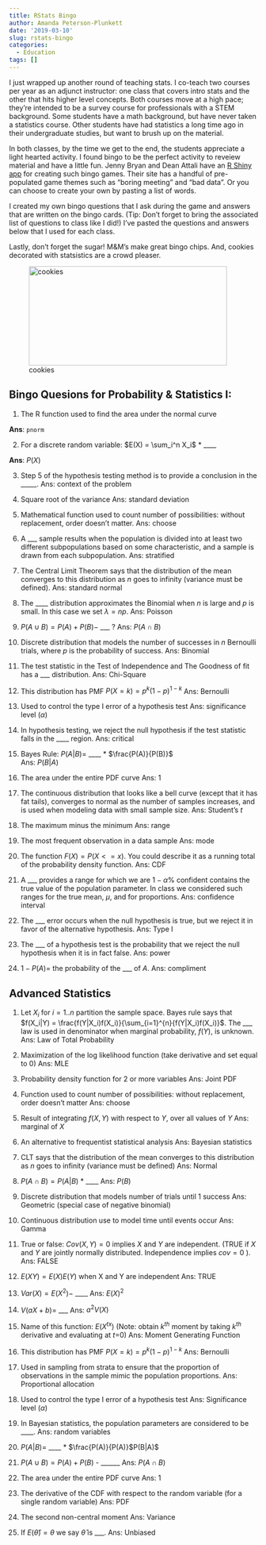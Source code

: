 ```yaml
---
title: RStats Bingo
author: Amanda Peterson-Plunkett
date: '2019-03-10'
slug: rstats-bingo
categories:
  - Education
tags: []
---
```


I just wrapped up another round of teaching stats. I co-teach two courses per year as an adjunct instructor: one class that covers intro stats and the other that hits higher level concepts. Both courses move at a high pace; they're intended to be a survey course for professionals with a STEM background. Some students have a math background, but have never taken a statistics course. Other students have had statistics a long time ago in their undergraduate studies, but want to brush up on the material. 

In both classes, by the time we get to the end, the students appreciate a light hearted activity. I found bingo to be the perfect activity to reveiew material and have a little fun. Jenny Bryan and Dean Attali have an [R Shiny app](https://daattali.com/shiny/bingo/) for creating such bingo games. Their site has a handful of pre-populated game themes such as "boring meeting" and "bad data". Or you can choose to create your own by pasting a list of words. 

I created my own bingo questions that I ask during the game and answers that are written on the bingo cards. (Tip: Don't forget to bring the associated list of questions to class like I did!) I've pasted the questions and answers below that I used for each class. 

Lastly, don't forget the sugar! M&M's make great bingo chips. And, cookies decorated with statsistics are a crowd pleaser.

![cookies](/post/2019-03-10-rstats-bingo_files/20190309_094937.jpg){width=400px height=200px}

## Bingo Quesions for Probability & Statistics I:

1. The R function used to find the area under the normal curve

**Ans**: `pnorm`

2. For a discrete random variable: $E(X) = \sum_i^n X_i$ * ____

**Ans**: $P(X)$

3. Step 5 of the hypothesis testing method is to provide a conclusion in the _____.
Ans: context of the problem

4. Square root of the variance
Ans: standard deviation

5. Mathematical function used to count number of possibilities: without replacement, order doesn't matter.
Ans: choose

6. A ___ sample results when the population is divided into at least two different subpopulations based on some characteristic, and a sample is drawn from each subpopulation.
Ans: stratified

7. The Central Limit Theorem says that the distribution of the mean converges to this distribution as $n$ goes to infinity (variance must be defined).
Ans: standard normal

8. The ____ distribution approximates the Binomial when $n$ is large and $p$ is small. In this case we set $\lambda=np$.
Ans: Poisson

9. $P(A \cup B) = P(A) + P(B) -$ ___ ?
Ans: $P(A \cap B)$

10. Discrete distribution that models the number of successes in $n$ Bernoulli trials, where $p$ is the probability of success.
Ans: Binomial

11. The test statistic in the Test of Independence and The Goodness of fit has a ___ distribution.
Ans: Chi-Square

12. This distribution has PMF $P(X=k) = p^k(1-p)^{1-k}$ 
Ans: Bernoulli

13. Used to control the type I error of a hypothesis test
Ans: significance level ($\alpha$)

14. In hypothesis testing, we reject the null hypothesis if the test statistic falls in the ____ region.
Ans: critical

15. Bayes Rule: $P(A|B) =$ ____ * $\frac{P(A)}{P(B)}$   
Ans: $P(B|A)$ 

16. The area under the entire PDF curve 
Ans: 1

17. The continuous distribution that looks like a bell curve (except that it has fat tails), converges to normal as the number of samples increases, and is used when modeling data with small sample size.
Ans: Student's $t$

18. The maximum minus the minimum 
Ans: range

19. The most frequent observation in a data sample
Ans: mode

20. The function $F(X) = P(X <= x)$. You could describe it as a running total of the probability density function.
Ans: CDF 

21. A ___ provides a range for which we are $1-\alpha$% confident contains the true value of the population parameter. In class we considered such ranges for the true mean, $\mu$, and for proportions. 
Ans: confidence interval

22. The ___ error occurs when the null hypothesis is true, but we reject it in favor of the alternative hypothesis. 
Ans: Type I

23. The ___ of a hypothesis test is the probability that we reject the null hypothesis when it is in fact false.
Ans: power

24. $1 - P(A) =$ the probability of the ___ of $A$.
Ans: compliment


## Advanced Statistics

1. Let $X_i$ for $i=1..n$ partition the sample space. Bayes rule says that $f(X_i|Y) = \frac{f(Y|X_i)f(X_i)}{\sum_{i=1}^{n}{f(Y|X_i)f(X_i)}$. The ___ law is used in denominator when marginal probability, $f(Y)$, is unknown. 
Ans: Law of Total Probability

2. Maximization of the log likelihood function (take derivative and set equal to 0)
Ans: MLE

3. Probability density function for 2 or more variables
Ans: Joint PDF

4. Function used to count number of possibilities: without replacement, order doesn't matter
Ans: choose

5. Result of integrating $f(X,Y)$ with respect to $Y$, over all values of $Y$ 
Ans: marginal of $X$

6. An alternative to frequentist statistical analysis
Ans: Bayesian statistics

7. CLT says that the distribution of the mean converges to this distribution as $n$ goes to infinity (variance must be defined)
Ans: Normal

8. $P(A \cap B) = P(A | B)$ * ____
Ans: $P(B)$

9. Discrete distribution that models number of trials until 1 success
Ans: Geometric (special case of negative binomial)

10. Continuous distribution use to model time until events occur
Ans: Gamma

11. True or false: $Cov(X,Y)=0$ implies $X$ and $Y$ are independent. (TRUE if $X$ and $Y$ are jointly normally distributed. Independence implies $cov=0$ ).
Ans: FALSE 

12. $E(XY) = E(X)E(Y)$ when X and Y are independent
Ans: TRUE

13. $Var(X) = E(X^2) -$ ____
Ans: $E(X)^2$

14. $V(aX+b) =$ ___
Ans: $a^2V(X)$

15. Name of this function: $E(X^{tx})$ (Note: obtain $k^{th}$ moment by taking $k^{th}$ derivative and evaluating at $t$=0)
Ans: Moment Generating Function 

16. This distribution has PMF $P(X=k)= p^k(1-p)^{1-k}$ 
Ans: Bernoulli

17. Used in sampling from strata to ensure that the proportion of observations in the sample mimic the population proportions.
Ans: Proportional allocation

18. Used to control the type I error of a hypothesis test
Ans: Significance level ($\alpha$)

19. In Bayesian statistics, the population parameters are considered to be ____.
Ans: random variables

20. $P(A | B) =$ ____ * $\frac{P(A)}{P(A)}
$P(B|A)$ 

21.  $P(A \cup B) = P(A) + P(B)$ - ______
Ans: $P(A \cap B)$

22. The area under the entire PDF curve
Ans: 1

23. The derivative of the CDF with respect to the random variable (for a single random variable)
Ans: PDF

24. The second non-central moment
Ans: Variance

25. If $E(\hat{\theta}) = \theta$  we say $\hat{\theta}$ is ___.
Ans: Unbiased





